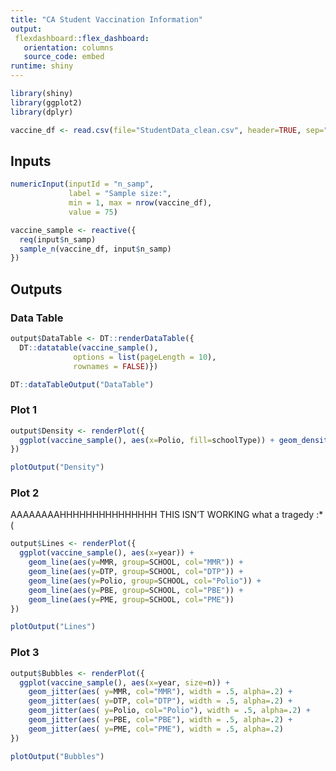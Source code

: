 ---
title: "CA Student Vaccination Information"
output: 
 flexdashboard::flex_dashboard:
   orientation: columns
   source_code: embed
runtime: shiny
---

```{r context="setup", include=FALSE}
library(shiny)
library(ggplot2)
library(dplyr)
```

```{r}
vaccine_df <- read.csv(file="StudentData_clean.csv", header=TRUE, sep=",")
```


Inputs {.sidebar}
-----------------------------------------------------------------------

```{r context="render"}
numericInput(inputId = "n_samp", 
             label = "Sample size:", 
             min = 1, max = nrow(vaccine_df),
             value = 75)


```


```{r context="render"}
vaccine_sample <- reactive({
  req(input$n_samp)
  sample_n(vaccine_df, input$n_samp)
})

```

Outputs
-----------------------------------------------------------------------

### Data Table

```{r context="server"}
output$DataTable <- DT::renderDataTable({
  DT::datatable(vaccine_sample(), 
              options = list(pageLength = 10), 
              rownames = FALSE)})
```

```{r context="render"}
DT::dataTableOutput("DataTable")
```

### Plot 1

```{r context="server"}
output$Density <- renderPlot({
  ggplot(vaccine_sample(), aes(x=Polio, fill=schoolType)) + geom_density(alpha=.15)
})

```

```{r context="render"}
plotOutput("Density")
```

### Plot 2
AAAAAAAAHHHHHHHHHHHHHHH
THIS ISN'T WORKING what a tragedy :*(
```{r context="server"}
output$Lines <- renderPlot({
  ggplot(vaccine_sample(), aes(x=year)) + 
    geom_line(aes(y=MMR, group=SCHOOL, col="MMR")) + 
    geom_line(aes(y=DTP, group=SCHOOL, col="DTP")) +
    geom_line(aes(y=Polio, group=SCHOOL, col="Polio")) + 
    geom_line(aes(y=PBE, group=SCHOOL, col="PBE")) + 
    geom_line(aes(y=PME, group=SCHOOL, col="PME"))
})

```

```{r context="render"}
plotOutput("Lines")
```

### Plot 3

```{r context="server"}
output$Bubbles <- renderPlot({
  ggplot(vaccine_sample(), aes(x=year, size=n)) + 
    geom_jitter(aes( y=MMR, col="MMR"), width = .5, alpha=.2) +
    geom_jitter(aes( y=DTP, col="DTP"), width = .5, alpha=.2) +
    geom_jitter(aes( y=Polio, col="Polio"), width = .5, alpha=.2) +
    geom_jitter(aes( y=PBE, col="PBE"), width = .5, alpha=.2) +
    geom_jitter(aes( y=PME, col="PME"), width = .5, alpha=.2)
})
```

```{r context="render"}
plotOutput("Bubbles")
```